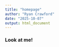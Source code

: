 ```yaml
---
title: "homepage"
author: "Ryan Crawford"
date: "2025-10-07"
output: html_document
---
```


### Look at me!